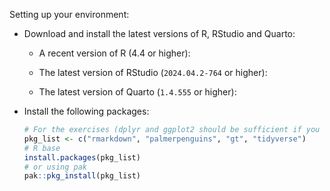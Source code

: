 Setting up your environment:

- Download and install the latest versions of R, RStudio and Quarto:

  - A recent version of R (4.4 or higher):
    
  - The latest version of RStudio (`2024.04.2-764` or higher):
    
  - The latest version of Quarto (`1.4.555` or higher):
    

- Install the following packages:

  ``` r
  # For the exercises (dplyr and ggplot2 should be sufficient if you don't want the entire tidyverse)
  pkg_list <- c("rmarkdown", "palmerpenguins", "gt", "tidyverse") 
  # R base
  install.packages(pkg_list)
  # or using pak
  pak::pkg_install(pkg_list)
  ```